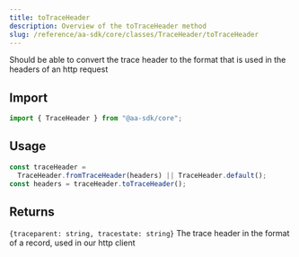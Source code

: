 ```yaml
---
title: toTraceHeader
description: Overview of the toTraceHeader method
slug: /reference/aa-sdk/core/classes/TraceHeader/toTraceHeader
---
```



Should be able to convert the trace header to the format that is used in the headers of an http request

## Import

```ts
import { TraceHeader } from "@aa-sdk/core";
```

## Usage

```ts
const traceHeader =
  TraceHeader.fromTraceHeader(headers) || TraceHeader.default();
const headers = traceHeader.toTraceHeader();
```

## Returns

`{traceparent: string, tracestate: string}`
The trace header in the format of a record, used in our http client
